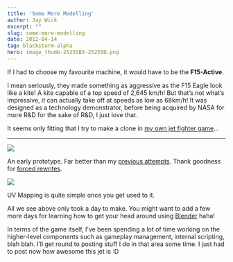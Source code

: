 ```yaml
---
title: 'Some More Modelling'
author: Jay Wick
excerpt: ""
slug: some-more-modelling
date: 2012-04-14
tag: blackstorm-alpha
hero: image_thumb-25255B3-25255D.png
---
```


If I had to choose my favourite machine, it would have to be the **F15-Active**.

I mean seriously, they made something as aggressive as the F15 Eagle look like a kite! A kite capable of a top speed of 2,645 km/h! But that’s not what’s impressive, it can actually take off at speeds as low as 68km/h! It was designed as a technology demonstrator, before being acquired by NASA for more R&D for the sake of R&D, I just love that.

It seems only fitting that I try to make a clone in [my own jet fighter game](/portfolio/blackstorm-alpha)...

****

![](./image_thumb-25255B4-25255D.png)

An early prototype. Far better than my [previous attempts](/blog/73/scrambling-the-variant-its-time-for-another-vid/). Thank goodness for [forced rewrites](/blog/66/anyone-can-write-code-good-coders-rewrite/).

![](./image_thumb.png)

UV Mapping is quite simple once you get used to it.

All we see above only took a day to make. You might want to add a few more days for learning how to get your head around using [Blender](https://www.blender.org/) haha!

In terms of the game itself, I’ve been spending a lot of time working on the higher-level components such as gameplay management, internal scripting, blah blah. I’ll get round to posting stuff I do in that area some time. I just had to post now how awesome this jet is :D